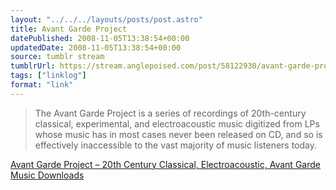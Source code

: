 ```yaml
---
layout: "../../../layouts/posts/post.astro"
title: Avant Garde Project
datePublished: 2008-11-05T13:38:54+00:00
updatedDate: 2008-11-05T13:38:54+00:00
source: tumblr stream
tumblrUrl: https://stream.anglepoised.com/post/58122930/avant-garde-project-20th-century-classical
tags: ["linklog"]
format: "link"
---
```


> The Avant Garde Project is a series of recordings of 20th-century classical, experimental, and electroacoustic music digitized from LPs whose music has in most cases never been released on CD, and so is effectively inaccessible to the vast majority of music listeners today.

[Avant Garde Project &#8211; 20th Century Classical, Electroacoustic, Avant Garde Music Downloads][1]

[1]: http://ubu.com/sound/agp/
